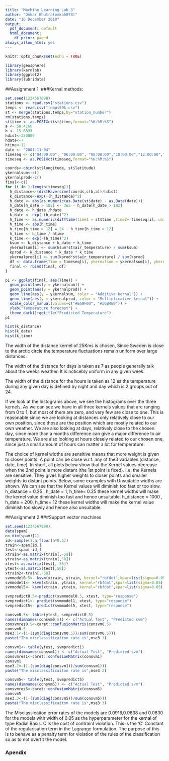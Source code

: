 ```yaml
---
title: "Machine Learning Lab 3"
author: "Omkar Bhutra(omkbh878)"
date: "16 December 2018"
output:
  pdf_document: default
  html_document:
    df_print: paged
always_allow_html: yes  
---
```


```r
knitr::opts_chunk$set(echo = TRUE)
```

```r
library(geosphere)
library(kernlab)
library(ggplot2)
library(lubridate)
```

##Assignment 1. 
###Kernal methods:
```r
set.seed(1234567890)
stations <- read.csv("stations.csv")
temps <- read.csv("temps50k.csv")
st <- merge(stations,temps,by="station_number")
rm(stations,temps)
st$time <- as.POSIXct(st$time,format="%H:%M:%S")
a <- 58.4166
b <- 15.6333
hdist<-250000
hdate<-7
htime<-12
date <- "2001-11-04" 
timeseq <- c("04:00:00", "06:00:00", "08:00:00","10:00:00","12:00:00","12:00:00","14:00:00","16:00:00","18:00:00", "20:00:00","22:00:00", "24:00:00")
timeseq <- as.POSIXct(timeseq,format="%H:%M:%S")

coords<-cbind(st$longitude, st$latitude)
ykernalsum<-c()
ykernalprod<-c()
final<-c()
for (i in 1:length(timeseq)){
  h_distance<-(distHaversine(coords,c(b,a))/hdist)
  k_distance<-exp(-(h_distance)^2)
  h_date <- abs(as.numeric(as.Date(st$date) - as.Date(date)))
  h_date[h_date > 182] <- 365 - h_date[h_date > 182]
  h_date <- h_date /hdate
  k_date <- exp(-(h_date)^2)
  h_time <- as.numeric(difftime(time1 = st$time ,time2= timeseq[i], units = "hours"))
  h_time <- abs(h_time)
  h_time[h_time > 12] = 24 - h_time[h_time > 12]
  h_time <- h_time / htime
  k_time <- exp(-(h_time)^2)
  ksum <- k_distance + k_date + k_time 
  ykernalsum[i] <- sum(ksum*st$air_temperature) / sum(ksum)
  kprod <- k_distance * k_date * k_time
  ykernalprod[i] <- sum(kprod*st$air_temperature) / sum(kprod)
  df <- data.frame(Time = timeseq[i], ykernalsum = ykernalsum[i], ykernalprod = ykernalprod[i])
  final <- rbind(final, df)
}

p1 <- ggplot(final, aes(Time)) + 
  geom_point(aes(y = ykernalsum)) +
  geom_point(aes(y = ykernalprod)) +
  geom_line(aes(y = ykernalsum, color = "Additive kernal")) + 
  geom_line(aes(y = ykernalprod, color = "Multiplicative kernal")) + 
  scale_color_manual(values=c("#E69F00", "#56B4E9")) +
  ylab("Temperature forecast") +
  theme_dark()+ggtitle("Predicted Temperature")
p1

hist(k_distance)
hist(k_date)
hist(k_time)

```
The width of the distance kernel of 25Kms is chosen, Since Sweden is close to the arctic circle the temperature fluctuations remain uniform over large distances.

The width of the distance for days is taken as 7 as people generally talk about the weeks weather. It is noticebly uniform in any given week.

The width of the distance for the hours is taken as 12 as the temperature during any given day is defined by night and day which is 2 groups out of 24.

If we look at the histograms above, we see the histograms over the three kernels. As we can see we have in
all three kernels values that are ranging from 0 to 1, but most of them are zero, and very few are close to one.
This is reasonable since we are looking at distances only relatively close to our own position, since those are
the position which are mostly related to our own weather. We are also looking at days, relatively close to the
chosen day, since more than a months difference can give a major difference to air temperature. We are also
looking at hours closely related to our chosen one, since just a small amount of hours can matter a lot for
temperature.

The choice of kernel widths are sensitive means that more weight is given to closer points. A point can be close w.r.t. any of the3 variables (distance, date, time). In short, all plots below show that the Kernel values decrease when the 2nd point is more distant (the 1st point is fixed). I.e. the Kernels are sensitive. They
gives higher weights to closer points and smaller weights to distant points.
Below, some examples with Unsuitable widths are shown. We can see that the Kernel values
will diminish too fast or too slow.
h_distance = 0.25 , h_date = 1, h_time= 0.25 these kernel widths will make the kernel value diminish too fast and hence unsuitable.
h_distance = 1000 , h_date = 200, h_time= 12 these kernel widths will make the kernel value diminish too slowly and hence also unsuitable.


##Assignment 2 
###Support vector machines
```r
set.seed(1234567890)
data(spam)
n<-dim(spam)[1]
id<-sample(1:n,floor(n*0.5))
train<-spam[id,]
test<-spam[-id,]
xtrain<-as.matrix(train[,-58])
ytrain<-as.matrix(train[,58])
xtest<-as.matrix(test[,-58])
ytest<-as.matrix(test[,58])
xtrain2<-train[,-58]
svmmodel0.5<- ksvm(xtrain, ytrain, kernel="rbfdot",kpar=list(sigma=0.05),C=0.5)
svmmodel1<- ksvm(xtrain, ytrain, kernel="rbfdot",kpar=list(sigma=0.05),C=1)
svmmodel5<- ksvm(xtrain, ytrain, kernel="rbfdot",kpar=list(sigma=0.05),C=5)

svmpredict0.5<-predict(svmmodel0.5, xtest, type="response")
svmpredict1<- predict(svmmodel1, xtest, type="response")
svmpredict5<- predict(svmmodel5, xtest, type="response")

consvm0.5<- table(ytest, svmpredict0.5)
names(dimnames(consvm0.5)) <- c("Actual Test", "Predicted svm")
consvmres0.5<-caret::confusionMatrix(consvm0.5)
consvm0.5
mse3.1<-(1-(sum(diag(consvm0.5))/sum(consvm0.5)))
paste("The misclassificaiton rate is",mse3.1)

consvm1<- table(ytest, svmpredict1)
names(dimnames(consvm1)) <- c("Actual Test", "Predicted svm")
consvmres1<-caret::confusionMatrix(consvm1)
consvm1
mse3.2<-(1-(sum(diag(consvm1))/sum(consvm1)))
paste("The misclassificaiton rate is",mse3.2)

consvm5<- table(ytest, svmpredict5)
names(dimnames(consvm5)) <- c("Actual Test", "Predicted svm")
consvmres5<-caret::confusionMatrix(consvm5)
consvm5
mse3.3<-(1-(sum(diag(consvm5))/sum(consvm5)))
paste("The misclassificaiton rate is",mse3.3)
```

The Misclassication error rates of the models are 0.0916,0.0838 and 0.0830 for the models with width of 0.05 as the hyperparameter for the kernal of type Radial Basis. C is the cost of contraint violation. This is the 'C' Constant of the regularisation term in the Lagrange formulation. The purpose of this is to behave as a penalty term for violation of the rules of the classification so as to not overfit the model.

### Apendix
```r

```